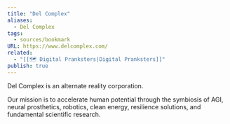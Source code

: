 ```yaml
---
title: "Del Complex"
aliases:
  - Del Complex
tags:
  - sources/bookmark
URL: https://www.delcomplex.com/
related:
  - "[[🗺️ Digital Pranksters|Digital Pranksters]]"
publish: true
---
```


Del Complex is an alternate reality corporation.

Our mission is to accelerate human potential through the symbiosis of AGI, neural prosthetics, robotics, clean energy, resilience solutions, and fundamental scientific research.